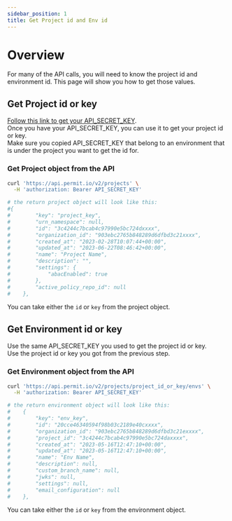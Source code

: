 ```yaml
---
sidebar_position: 1
title: Get Project id and Env id
---
```


# Overview

For many of the API calls, you will need to know the project id and environment id. This page will show you how to get those values.

## Get Project id or key

[Follow this link to get your API_SECRET_KEY](/api/api-with-cli/#get-your-api-key).<br/>
Once you have your API_SECRET_KEY, you can use it to get your project id or key.<br/> 
Make sure you copied API_SECRET_KEY that belong to an environment that is under the project you want to get the id for.

### Get Project object from the API

```bash
curl 'https://api.permit.io/v2/projects' \
  -H 'authorization: Bearer API_SECRET_KEY'

# the return project object will look like this:
#{
#        "key": "project_key",
#        "urn_namespace": null,
#        "id": "3c4244c7bcab4c97990e5bc724dxxxx",
#        "organization_id": "903ebc2765b848289d6dfbd3c21xxxx",
#        "created_at": "2023-02-28T10:07:44+00:00",
#        "updated_at": "2023-06-22T08:46:42+00:00",
#        "name": "Project Name",
#        "description": "",
#        "settings": {
#            "abacEnabled": true
#        },
#        "active_policy_repo_id": null
#    },

```

You can take either the `id` or `key` from the project object.

## Get Environment id or key

Use the same API_SECRET_KEY you used to get the project id or key.<br/>
Use the project id or key you got from the previous step.<br/>

### Get Environment object from the API

```bash
curl 'https://api.permit.io/v2/projects/project_id_or_key/envs' \
  -H 'authorization: Bearer API_SECRET_KEY'

# the return environment object will look like this:
#    {
#        "key": "env_key",
#        "id": "20cce46340594f98b03c2189e40cxxxx",
#        "organization_id": "903ebc2765b848289d6dfbd3c21exxxx",
#        "project_id": "3c4244c7bcab4c97990e5bc724daxxxx",
#        "created_at": "2023-05-16T12:47:10+00:00",
#        "updated_at": "2023-05-16T12:47:10+00:00",
#        "name": "Env Name",
#        "description": null,
#        "custom_branch_name": null,
#        "jwks": null,
#        "settings": null,
#        "email_configuration": null
#    },
```

You can take either the `id` or `key` from the environment object.